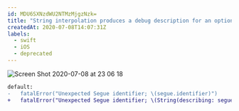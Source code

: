 ```yaml
---
id: MDU6SXNzdWU2NTMzMjgzNzk=
title: "String interpolation produces a debug description for an optional value; did you mean to make this explicit?"
createdAt: 2020-07-08T14:07:31Z
labels:
  - swift
  - iOS
  - deprecated
---
```


![Screen Shot 2020-07-08 at 23 06 18](https://user-images.githubusercontent.com/31644638/86928574-ae6b0000-c16f-11ea-8549-c1da09e4f48f.png)

```diff
default:
-   fatalError("Unexpected Segue identifier; \(segue.identifier)")
+   fatalError("Unexpected Segue identifier; \(String(describing: segue.identifier))")
```
